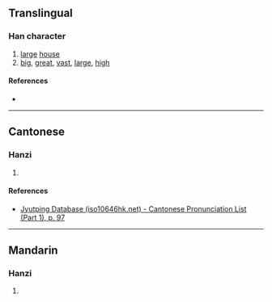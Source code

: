 {{character info/new}}
==Translingual==

===Han character===
{{Han char|rn=40|rad=宀|as=18|sn=21|four=|canj=JUJT|ids=⿱宀豐}}

# [[large]] [[house]]
# [[big]], [[great]], [[vast]], [[large]], [[high]]

====References====
* {{Han ref|kx=0293.160|dkj=07380|dj=0580.030|hdz=20959.030|uh=5BF7|ud=23543}}

----

==Cantonese==

===Hanzi===
{{yue-hanzi|jyut=[[fung1]]|y=fung1}}

# {{rfdef|yue|sort=宀18}}

====References====
* [http://www.iso10646hk.net/jp/document/download.jsp Jyutping Database (iso10646hk.net) - Cantonese Pronunciation List (Part 1), p. 97]

----

==Mandarin==

===Hanzi===
{{cmn-hanzi|pin=[[fēng]] ([[feng1]])|wg=feng<sup>1</sup>}}

# {{rfdef|cmn|sort=宀18}}